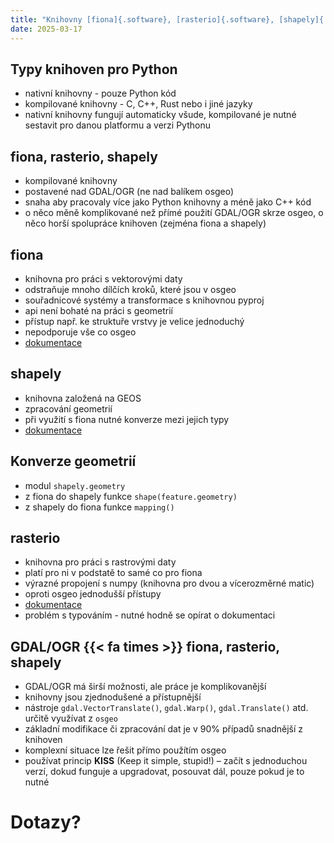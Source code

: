 ```yaml
---
title: "Knihovny [fiona]{.software}, [rasterio]{.software}, [shapely]{.software}"
date: 2025-03-17
---
```


## Typy knihoven pro Python

- nativní knihovny - pouze Python kód
- kompilované knihovny - C, C++, Rust nebo i jiné jazyky
- nativní knihovny fungují automaticky všude, kompilované je nutné sestavit pro danou platformu a verzi Pythonu

## [fiona]{.software}, [rasterio]{.software}, [shapely]{.software}

- kompilované knihovny
- postavené nad [GDAL/OGR]{.software} (ne nad balíkem [osgeo]{.software})
- snaha aby pracovaly více jako Python knihovny a méně jako C++ kód
- o něco měně komplikované než přímé použití [GDAL/OGR]{.software} skrze [osgeo]{.software}, o něco horší spolupráce knihoven (zejména [fiona]{.software} a [shapely]{.software})

## [fiona]{.software}

- knihovna pro práci s vektorovými daty
- odstraňuje mnoho dílčích kroků, které jsou v [osgeo]{.software}
- souřadnicové systémy a transformace s knihovnou [pyproj]{.software}
- api není bohaté na práci s geometrií
- přístup např. ke struktuře vrstvy je velice jednoduchý
- nepodporuje vše co [osgeo]{.software}
- [dokumentace](https://fiona.readthedocs.io/en/stable/index.html)

## [shapely]{.software}

- knihovna založená na [GEOS]{.software}
- zpracování geometrií
- při využití s [fiona]{.software} nutné konverze mezi jejich typy
- [dokumentace](https://shapely.readthedocs.io/en/stable/index.html)

## Konverze geometrií

- modul `shapely.geometry`
- z [fiona]{.software} do [shapely]{.software} funkce `shape(feature.geometry)`
- z [shapely]{.software} do [fiona]{.software} funkce `mapping()`

## [rasterio]{.software}

- knihovna pro práci s rastrovými daty
- platí pro ni v podstatě to samé co pro [fiona]{.software}
- výrazné propojení s [numpy]{.software} (knihovna pro dvou a vícerozměrné matic)
- oproti [osgeo]{.software} jednodušší přístupy
- [dokumentace](https://fiona.readthedocs.io/en/stable/index.html)
- problém s typováním - nutné hodně se opírat o dokumentaci

## [GDAL/OGR]{.software} {{< fa times >}} [fiona]{.software}, [rasterio]{.software}, [shapely]{.software}

- [GDAL/OGR]{.software} má širší možnosti, ale práce je komplikovanější
- knihovny jsou zjednodušené a přístupnější
- nástroje `gdal.VectorTranslate()`, `gdal.Warp()`, `gdal.Translate()` atd. určitě využívat z `osgeo`
- základní modifikace či zpracování dat je v 90% případů snadnější z knihoven 
- komplexní situace lze řešit přímo použítím [osgeo]{.software}
- používat princip **KISS** (Keep it simple, stupid!)  -- začít s jednoduchou verzí, dokud funguje a upgradovat, posouvat dál, pouze pokud je to nutné
   
# Dotazy? {.center}